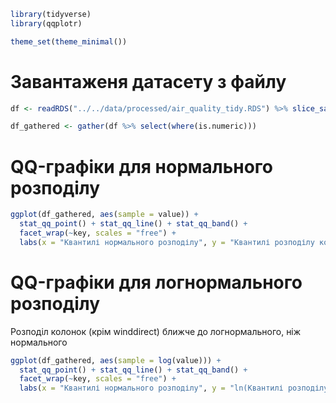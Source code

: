 ```r
library(tidyverse)
library(qqplotr)

theme_set(theme_minimal())
```

# Завантаженя датасету з файлу

```r
df <- readRDS("../../data/processed/air_quality_tidy.RDS") %>% slice_sample(n=100000)
```

```r
df_gathered <- gather(df %>% select(where(is.numeric)))
```

# QQ-графіки для нормального розподілу

```r
ggplot(df_gathered, aes(sample = value)) +
  stat_qq_point() + stat_qq_line() + stat_qq_band() +
  facet_wrap(~key, scales = "free") +
  labs(x = "Квантилі нормального розподілу", y = "Квантилі розподілу колонки")
```

# QQ-графіки для логнормального розподілу

Розподіл колонок (крім winddirect) ближче до логнормального, ніж нормального

```r
ggplot(df_gathered, aes(sample = log(value))) +
  stat_qq_point() + stat_qq_line() + stat_qq_band() +
  facet_wrap(~key, scales = "free") +
  labs(x = "Квантилі нормального розподілу", y = "ln(Квантилі розподілу колонки)")
```